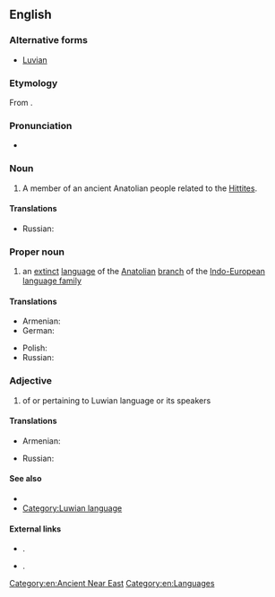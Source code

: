 ==English==
{{wikipedia}}
===Alternative forms===
* [[Luvian]]

===Etymology===
From {{suffix|Luwia|an|lang=en}}.

===Pronunciation=== 
* {{IPA|/ˈluːviən/|/ˈluːiən/|/ˈluːwiən/|lang=en}} 

===Noun===
{{en-noun}}

# A member of an ancient Anatolian people related to the [[Hittite]]s.

====Translations====
{{trans-top|member of an ancient Anatolian people}}
* Russian: {{t|ru|лувиец|sc=Cyrl}}
{{trans-mid}}
{{trans-bottom}}

===Proper noun===
{{en-proper noun}}

# an [[extinct]] [[language]] of the [[Anatolian]] [[branch]] of the [[Indo-European]] [[language family]]

====Translations====
{{trans-top|language}}
* Armenian: {{t|hy|լուվերեն|tr=luveren|sc=Armn}}
* German: {{t+|de|Luwisch|n}}
{{trans-mid}}
* Polish: {{t|pl|luwijski|m}}
* Russian: {{t|ru|лувийский|tr=luvijskij|m}}
{{trans-bottom}}

===Adjective===
{{en-adj|-}}

# of or pertaining to Luwian language or its speakers

====Translations====
{{trans-top|of or pertaining to Luwian language or its speakers}}
* Armenian: {{t|hy|լուվական|tr=luvakan|sc=Armn}}
{{trans-mid}}
* Russian: {{t|ru|лувийский|sc=Cyrl}}
{{trans-bottom}}

====See also====
* {{langlist}}
* [[:Category:Luwian language|Category:Luwian language]]

====External links====
* {{ISO 639|3code=xlu}}.
* {{ISO 639|3code=hlu}}.

[[Category:en:Ancient Near East]]
[[Category:en:Languages]]
